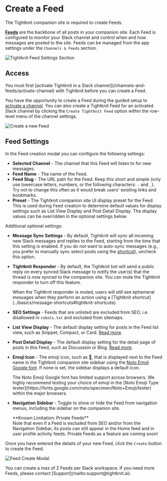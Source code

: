 
# Create a Feed

<Callout type="info">
  The Tightknit companion site is required to create Feeds.
</Callout>

**[Feeds](companion-site/pages/feed)** are the backbone of all posts in your companion site.
Each Feed is configured to monitor your Slack channel and control when and how messages are posted to the site. Feeds can be managed from the app settings under the `Channels & Feeds` section.

![Tightknit Feed Settings Section](/channels-and-feeds/channel-and-feed-settings.png)

## Access

<Callout type="info">
  You must first [activate Tightknit in a Slack
  channel](/channels-and-feeds/activate-channel) with Tightknit before you can
  create a Feed.
</Callout>

You have the opportunity to create a Feed during the guided setup to [activate a channel](/channels-and-feeds/activate-channel#activate-a-channel-for-tightknit). You can also create a Tightknit Feed for an activated Slack channel by clicking the `Create Tightknit Feed` option within the row-level menu of the channel settings.

![Create a new Feed](/channels-and-feeds/channel-overflow-menu.png)

## Feed Settings

In the Feed creation modal you can configure the following settings:

- **Selected Channel** - The channel that this Feed will listen to for new messages.
- **Feed Name** - The name of the Feed.
- **Feed Slug** - The URL path for the Feed. Keep this short and simple (only use lowercase letters, numbers, or the following characters: `-` and `_`). Try not to change this often as it would break users' existing links and bookmarks.
- **Preset** - The Tightknit companion site UI display preset for the Feed. This is used during Feed creation to determine default values for display settings such as List View Display and Post Detail Display. The display values can be overridden in the optional settings below.

Additional optional settings:

- **Message Sync Settings** - By default, Tightknit will sync all incoming new Slack messages and replies to the Feed, starting from the time that this setting is enabled. If you do _not_ want to auto-sync messages (e.g., you prefer to manually sync select posts using the [shortcut](../basics/message-shortcuts#tightknit-shortcuts)), uncheck this option.
- **Tightknit Responder** - By default, the Tightknit bot will send a public reply on every synced Slack message to notify the user(s) that the thread is now synced to the companion site. You can mute the Tightknit responder to turn off this feature.

  <Callout type="info" emoji="ℹ️">
    When the Tightknit responder is muted, users will still see ephemeral
    messages when they perform an action using a [Tightknit
    shortcut](../basics/message-shortcuts#tightknit-shortcuts).
  </Callout>

- **SEO Settings** - Feeds that are unlisted are excluded from SEO, i.e. disallowed in `robots.txt` and excluded from sitemaps.
- **List View Display** - The default display setting for posts in the Feed list view, such as Snippet, Compact, or Card. [Read more](/companion-site/pages/feed#display-settings).
- **Post Detail Display** - The default display setting for the detail page of posts in this Feed, such as Discussion or Blog. [Read more](/companion-site/pages/post#display-settings).
- **Emoji Icon** - The emoji icon, such as 📡, that is displayed next to the Feed name in the Tightknit companion site sidebar using the [Noto Emoji Google font](https://fonts.google.com/noto/specimen/Noto+Emoji). If none is set, the sidebar displays a default icon.

  <Callout type="warning" emoji="⚠️">
    The Noto Emoji Google font has limited support across browsers. We highly
    recommend testing your choice of emoji in the [Noto Emoji Type
    tester](https://fonts.google.com/noto/specimen/Noto+Emoji/tester) within the
    major browsers.
  </Callout>

- **Navigation Sidebar** - Toggle to show or hide the Feed from navigation menus, including the sidebar on the companion site.

  <Callout type="warning">
    **Known Limitation: Private Feeds** <br /> Note that even if a Feed is
    excluded from SEO and/or from the Navigation Sidebar, its posts can still
    appear in the Home feed and in user profile activity feeds. Private Feeds as
    a feature are coming soon!
  </Callout>

Once you have entered the details of your new Feed, click the `Create` button to create the Feed.

![Feed Create Modal](/channels-and-feeds/feed-create-modal.png)

<Callout>
  You can create a max of 2 Feeds per Slack workspace. If you need more Feeds,
  please contact [Support](mailto:support@tightknit.ai).
</Callout>
